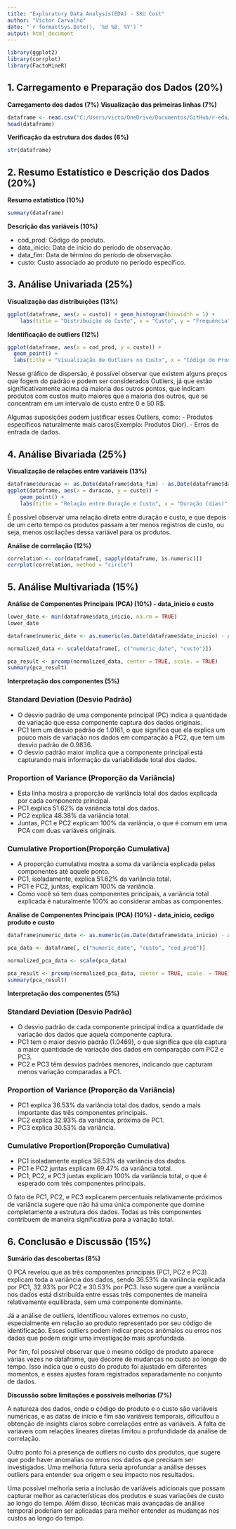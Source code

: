 ```yaml
---
title: "Exploratory Data Analysis(EDA) - SKU Cost"
author: "Victor Carvalho"
date: "`r format(Sys.Date(), '%d %B, %Y')`"
output: html_document
---
```


```r
library(ggplot2)
library(corrplot)
library(FactoMineR)

```

## 1. Carregamento e Preparação dos Dados (20%)

**Carregamento dos dados (7%)** **Visualização das primeiras linhas (7%)**

```r
dataframe <- read.csv("C:/Users/victo/OneDrive/Documentos/GitHub/r-eda/data/sku_cost.csv", sep=",")
head(dataframe)

```

**Verificação da estrutura dos dados (6%)**

```r
str(dataframe)

```

## 2. Resumo Estatístico e Descrição dos Dados (20%)

**Resumo estatístico (10%)**

```r
summary(dataframe)

```

**Descrição das variáveis (10%)**

-   cod_prod: Código do produto.
-   data_inicio: Data de início do período de observação.
-   data_fim: Data de término do período de observação.
-   custo: Custo associado ao produto no período específico.

## 3. Análise Univariada (25%)

**Visualização das distribuições (13%)**

```r
ggplot(dataframe, aes(x = custo)) + geom_histogram(binwidth = 1) + 
    labs(title = "Distribuição do Custo", x = "Custo", y = "Frequência")

```

**Identificação de outliers (12%)**

```r
ggplot(dataframe, aes(x = cod_prod, y = custo)) +
  geom_point() +
  labs(title = "Visualização de Outliers no Custo", x = "Código do Produto", y = "Custo")
```

Nesse gráfico de dispersão, é possível observar que existem alguns preços que fogem do padrão e podem ser considerados Outliers, já que estão significativamente acima da maioria dos outros pontos, que indicam produtos com custos muito maiores que a maioria dos outros, que se concentram em um intervalo de custo entre 0 e 50 R\$.

Algumas suposições podem justificar esses Outliers, como: - Produtos específicos naturalmente mais caros(Exemplo: Produtos Dior). - Erros de entrada de dados.

## 4. Análise Bivariada (25%)

**Visualização de relações entre variáveis (13%)**

```r
dataframe$duracao <- as.Date(dataframe$data_fim) - as.Date(dataframe$data_inicio)
ggplot(dataframe, aes(x = duracao, y = custo)) + 
    geom_point() + 
    labs(title = "Relação entre Duração e Custo", x = "Duração (dias)", y = "Custo")

```

É possível observar uma relação direta entre duração e custo, e que depois de um certo tempo os produtos passam a ter menos registros de custo, ou seja, menos oscilações dessa variável para os produtos.

**Análise de correlação (12%)**

```r
correlation <- cor(dataframe[, sapply(dataframe, is.numeric)])
corrplot(correlation, method = "circle")
```

## 5. Análise Multivariada (15%)

**Análise de Componentes Principais (PCA) (10%) - data_inicio e custo**

```r
lower_date <- min(dataframe$data_inicio, na.rm = TRUE)
lower_date

dataframe$numeric_date <- as.numeric(as.Date(dataframe$data_inicio) - as.Date("2000-03-05"))

normalized_data <- scale(dataframe[, c("numeric_date", "custo")])

pca_result <- prcomp(normalized_data, center = TRUE, scale. = TRUE)
summary(pca_result)

```

**Interpretação dos componentes (5%)**

### Standard Deviation (Desvio Padrão)

-   O desvio padrão de uma componente principal (PC) indica a quantidade de variação que essa componente captura dos dados originais.
-   PC1 tem um desvio padrão de 1.0161, o que significa que ela explica um pouco mais de variação nos dados em comparação à PC2, que tem um desvio padrão de 0.9836.
-   O desvio padrão maior implica que a componente principal está capturando mais informação da variabilidade total dos dados.

### Proportion of Variance (Proporção da Variância)

-   Esta linha mostra a proporção de variância total dos dados explicada por cada componente principal.
-   PC1 explica 51.62% da variância total dos dados.
-   PC2 explica 48.38% da variância total.
-   Juntas, PC1 e PC2 explicam 100% da variância, o que é comum em uma PCA com duas variáveis originais.

### Cumulative Proportion(Proporção Cumulativa)

-   A proporção cumulativa mostra a soma da variância explicada pelas componentes até aquele ponto.
-   PC1, isoladamente, explica 51.62% da variância total.
-   PC1 e PC2, juntas, explicam 100% da variância.
-   Como você só tem duas componentes principais, a variância total explicada é naturalmente 100% ao considerar ambas as componentes.

**Análise de Componentes Principais (PCA) (10%) - data_inicio, codigo produto e custo**

```r
dataframe$numeric_date <- as.numeric(as.Date(dataframe$data_inicio) - as.Date("2000-03-05"))

pca_data <- dataframe[, c("numeric_date", "custo", "cod_prod")]

normalized_pca_data <- scale(pca_data)

pca_result <- prcomp(normalized_pca_data, center = TRUE, scale. = TRUE)
summary(pca_result)

```

**Interpretação dos componentes (5%)**

### Standard Deviation (Desvio Padrão)

-   O desvio padrão de cada componente principal indica a quantidade de variação dos dados que aquela componente captura.
-   PC1 tem o maior desvio padrão (1.0469), o que significa que ela captura a maior quantidade de variação dos dados em comparação com PC2 e PC3.
-   PC2 e PC3 têm desvios padrões menores, indicando que capturam menos variação comparadas a PC1.

### Proportion of Variance (Proporção da Variância)

-   PC1 explica 36.53% da variância total dos dados, sendo a mais importante das três componentes principais.
-   PC2 explica 32.93% da variância, próxima de PC1.
-   PC3 explica 30.53% da variância.

### Cumulative Proportion(Proporção Cumulativa)

-   PC1 isoladamente explica 36.53% da variância dos dados.
-   PC1 e PC2 juntas explicam 69.47% da variância total.
-   PC1, PC2, e PC3 juntas explicam 100% da variância total, o que é esperado com três componentes principais.

O fato de PC1, PC2, e PC3 explicarem percentuais relativamente próximos de variância sugere que não há uma única componente que domine completamente a estrutura dos dados. Todas as três componentes contribuem de maneira significativa para a variação total.

## 6. Conclusão e Discussão (15%)

**Sumário das descobertas (8%)**

O PCA revelou que as três componentes principais (PC1, PC2 e PC3) explicam toda a variância dos dados, sendo 36.53% da variância explicada por PC1, 32.93% por PC2 e 30.53% por PC3. Isso sugere que a variância nos dados está distribuída entre essas três componentes de maneira relativamente equilibrada, sem uma componente dominante.

Já a análise de outliers, identificou valores extremos no custo, especialmente em relação ao produto representado por seu código de identificação. Esses outliers podem indicar preços anômalos ou erros nos dados que podem exigir uma investigação mais aprofundada.

Por fim, foi possível observar que o mesmo código de produto aparece várias vezes no dataframe, que decorre de mudanças no custo ao longo do tempo. Isso indica que o custo do produto foi ajustado em diferentes momentos, e esses ajustes foram registrados separadamente no conjunto de dados.

**Discussão sobre limitações e possíveis melhorias (7%)**

A natureza dos dados, onde o código do produto e o custo são variáveis numéricas, e as datas de início e fim são variáveis temporais, dificultou a obtenção de insights claros sobre correlações entre as variáveis. A falta de variáveis com relações lineares diretas limitou a profundidade da análise de correlação.

Outro ponto foi a presença de outliers no custo dos produtos, que sugere que pode haver anomalias ou erros nos dados que precisam ser investigados. Uma melhoria futura seria aprofundar a análise desses outliers para entender sua origem e seu impacto nos resultados.

Uma possível melhoria seria a inclusão de variáveis adicionais que possam capturar melhor as características dos produtos e suas variações de custo ao longo do tempo. Além disso, técnicas mais avançadas de análise temporal poderiam ser aplicadas para melhor entender as mudanças nos custos ao longo do tempo.

